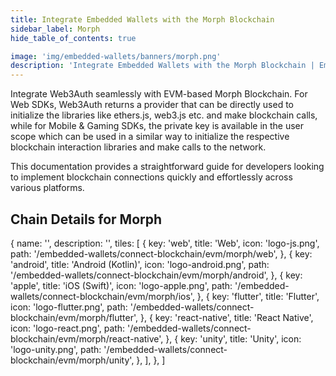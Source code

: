 ```yaml
---
title: Integrate Embedded Wallets with the Morph Blockchain
sidebar_label: Morph
hide_table_of_contents: true

image: 'img/embedded-wallets/banners/morph.png'
description: 'Integrate Embedded Wallets with the Morph Blockchain | Embedded Wallets'
---
```



<SEO
  title="Integrate Embedded Wallets with the Morph Blockchain"
  description="Integrate Embedded Wallets with the Morph Blockchain | Embedded Wallets"
  image="https://docs.metamask.io/img/embedded-wallets/banners/morph.png"
  slug="/embedded-wallets/connect-blockchain/evm/morph"
/>

Integrate Web3Auth seamlessly with EVM-based Morph Blockchain. For Web SDKs, Web3Auth returns a provider that can be directly used to initialize the libraries like ethers.js, web3.js etc. and make blockchain calls, while for Mobile & Gaming SDKs, the private key is available in the user scope which can be used in a similar way to initialize the respective blockchain interaction libraries and make calls to the network.

This documentation provides a straightforward guide for developers looking to implement blockchain connections quickly and effortlessly across various platforms.

## Chain Details for Morph

<ChainDetailsMorph />

  {
    name: '',
    description: '',
    tiles: [
      {
        key: 'web',
        title: 'Web',
        icon: 'logo-js.png',
        path: '/embedded-wallets/connect-blockchain/evm/morph/web',
      },
      {
        key: 'android',
        title: 'Android (Kotlin)',
        icon: 'logo-android.png',
        path: '/embedded-wallets/connect-blockchain/evm/morph/android',
      },
      {
        key: 'apple',
        title: 'iOS (Swift)',
        icon: 'logo-apple.png',
        path: '/embedded-wallets/connect-blockchain/evm/morph/ios',
      },
      {
        key: 'flutter',
        title: 'Flutter',
        icon: 'logo-flutter.png',
        path: '/embedded-wallets/connect-blockchain/evm/morph/flutter',
      },
      {
        key: 'react-native',
        title: 'React Native',
        icon: 'logo-react.png',
        path: '/embedded-wallets/connect-blockchain/evm/morph/react-native',
      },
      {
        key: 'unity',
        title: 'Unity',
        icon: 'logo-unity.png',
        path: '/embedded-wallets/connect-blockchain/evm/morph/unity',
      },
    ],
  },
]

<Tiles tileGroups={Morph} />
